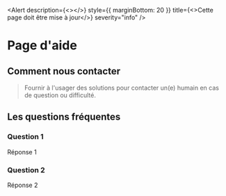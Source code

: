 
<Head>
  <title>Aide | template</title>
</Head>

<Alert description={<></>} style={{ marginBottom: 20 }} title={<>Cette page doit être mise à jour</>} severity="info" />

# Page d'aide

## Comment nous contacter

> Fournir à l'usager des solutions pour contacter un(e) humain en cas de question ou difficulté.

## Les questions fréquentes

### Question 1

Réponse 1

### Question 2

Réponse 2
